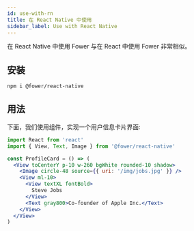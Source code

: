 ```yaml
---
id: use-with-rn
title: 在 React Native 中使用
sidebar_label: Use with React Native
---
```



在 React Native 中使用 Fower 与在 React 中使用 Fower 非常相似。

## 安装

```bash
npm i @fower/react-native
```

## 用法

下面，我们使用组件，实现一个用户信息卡片界面:

```jsx
import React from 'react'
import { View, Text, Image } from '@fower/react-native'

const ProfileCard = () => (
  <View toCenterY p-10 w-260 bgWhite rounded-10 shadow>
    <Image circle-48 source={{ uri: '/img/jobs.jpg' }} />
    <View ml-10>
      <View textXL fontBold>
        Steve Jobs
      </View>
      <Text gray800>Co-founder of Apple Inc.</Text>
    </View>
  </View>
)
```
